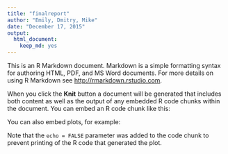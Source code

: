 ```yaml
---
title: "finalreport"
author: "Emily, Dmitry, Mike"
date: "December 17, 2015"
output:
  html_document:
    keep_md: yes
---
```


This is an R Markdown document. Markdown is a simple formatting syntax for authoring HTML, PDF, and MS Word documents. For more details on using R Markdown see <http://rmarkdown.rstudio.com>.

When you click the **Knit** button a document will be generated that includes both content as well as the output of any embedded R code chunks within the document. You can embed an R code chunk like this:


You can also embed plots, for example:

Note that the `echo = FALSE` parameter was added to the code chunk to prevent printing of the R code that generated the plot.

